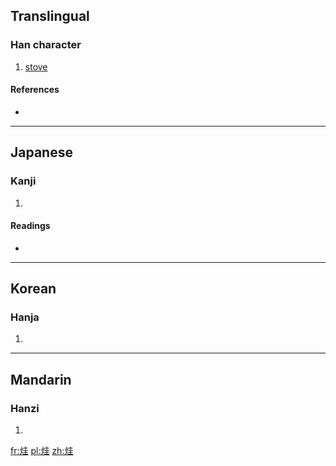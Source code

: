 ==Translingual==

===Han character===
{{Han char|rn=86|rad=火|as=06|sn=10|four=9481<sub>4</sub>|canj=火土土 (FGG)}}

# [[stove]]

====References====
* {{Han ref|kx=0670.090|dkj=19004|dj=1079.050|hdz=32198.140|uh=70D3|ud=28883|bh=D26B|bd=53867}}

----

==Japanese==

===Kanji===
{{ja-kanji|grade=|rs=火06}}

# {{defn|lang=ja|sort=火06}}

====Readings====
* {{ja-readings|on=[[えい]] (ei), [[え]] (e), [[けい]] (kei), [[きょう]] (kyō)|kun=[[かまど]] (kamado)}}

----

==Korean==

===Hanja===
{{ko-hanja|hangeul=계|eumhun=|rv=gye|mr=kye|y=kyey}}

# {{defn|lang=ko|sort=火06}}

----

==Mandarin==

===Hanzi===
{{cmn-hanzi|pin=[[wēi]] ([[wei1]])|wg=wei<sup>1</sup>}}

# {{defn|lang=cmn|sort=火06}}

[[fr:烓]]
[[pl:烓]]
[[zh:烓]]